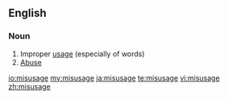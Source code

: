 ==English==

===Noun===
{{en-noun}}

# Improper [[usage]] (especially of words)
# [[abuse|Abuse]]

[[io:misusage]]
[[my:misusage]]
[[ja:misusage]]
[[te:misusage]]
[[vi:misusage]]
[[zh:misusage]]
